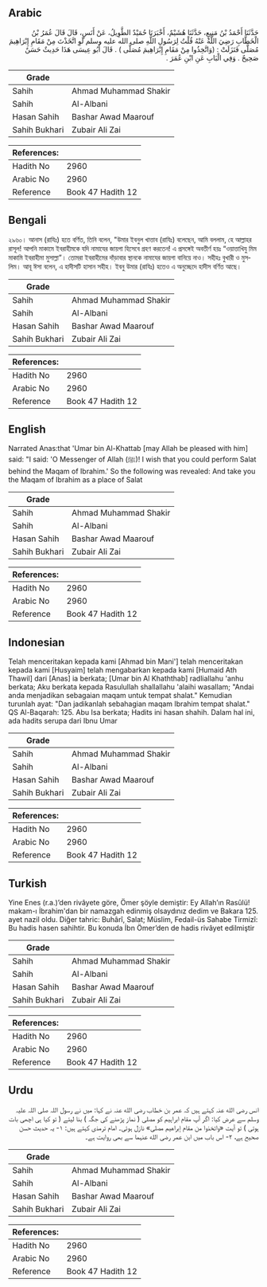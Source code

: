 ## Arabic


<div dir="rtl" lang="ar" style={{fontSize:'larger',backgroundColor:'#f8f9fa',padding:20}}>
حَدَّثَنَا أَحْمَدُ بْنُ مَنِيعٍ، حَدَّثَنَا هُشَيْمٌ، أَخْبَرَنَا حُمَيْدٌ الطَّوِيلُ، عَنْ أَنَسٍ، قَالَ قَالَ عُمَرُ بْنُ الْخَطَّابِ رَضِيَ اللَّهُ عَنْهُ قُلْتُ لِرَسُولِ اللَّهِ صلى الله عليه وسلم لَوِ اتَّخَذْتَ مِنْ مَقَامِ إِبْرَاهِيمَ مُصَلًّى فَنَزَلَتْ ‏:‏ ‏(‏وَاتَّخِذُوا مِنْ مَقَامِ إِبْرَاهِيمَ مُصَلًّى ‏)‏ ‏.‏ قَالَ أَبُو عِيسَى هَذَا حَدِيثٌ حَسَنٌ صَحِيحٌ ‏.‏ وَفِي الْبَابِ عَنِ ابْنِ عُمَرَ ‏.‏
</div>
<div style={{backgroundColor:'#f8f9fa',padding:20, marginBottom: 10}}><table> <thead> <tr> <th>Grade</th> <th></th> </tr> </thead> <tbody> <tr><td>Sahih</td><td>Ahmad Muhammad Shakir</td></tr><tr><td>Sahih</td><td>Al-Albani</td></tr><tr><td>Hasan Sahih</td><td>Bashar Awad Maarouf</td></tr><tr><td>Sahih Bukhari</td><td>Zubair Ali Zai</td></tr></tbody></table><table> <thead> <tr> <th>References:</th> <th></th> </tr> </thead> <tbody><tr><td>Hadith No</td><td>2960</td></tr><tr><td>Arabic No</td><td>2960</td></tr><tr><td>Reference</td><td>Book 47 Hadith 12</td></tr></tbody></table></div>

## Bengali


<div dir="ltr" lang="bn" style={{fontSize:'larger',backgroundColor:'#f8f9fa',padding:20}}>
২৯৬০। আনাস (রাযিঃ) হতে বর্ণিত, তিনি বলেন, "উমার ইবনুল খাত্তাব (রাযিঃ) বলেছেন, আমি বললাম, হে আল্লাহর রাসূল! আপনি মাকামে ইবরাহীমকে যদি নামাযের জায়গা হিসেবে গ্রহণ করতেন! এ প্রসঙ্গেই অবতীর্ণ হয়ঃ “ওয়াত্তাখিযু মিম মাকামি ইবরাহীমা মুসাল্লা”। তোমরা ইবরাহীমের দাঁড়াবার স্থানকে নামাযের জায়গা বানিয়ে নাও। সহীহঃ বুখারী ও মুসলিম। আবূ ঈসা বলেন, এ হাদীসটি হাসান সহীহ। ইবনু উমার (রাযিঃ) হতেও এ অনুচ্ছেদে হাদীস বর্ণিত আছে।
</div>
<div style={{backgroundColor:'#f8f9fa',padding:20, marginBottom: 10}}><table> <thead> <tr> <th>Grade</th> <th></th> </tr> </thead> <tbody> <tr><td>Sahih</td><td>Ahmad Muhammad Shakir</td></tr><tr><td>Sahih</td><td>Al-Albani</td></tr><tr><td>Hasan Sahih</td><td>Bashar Awad Maarouf</td></tr><tr><td>Sahih Bukhari</td><td>Zubair Ali Zai</td></tr></tbody></table><table> <thead> <tr> <th>References:</th> <th></th> </tr> </thead> <tbody><tr><td>Hadith No</td><td>2960</td></tr><tr><td>Arabic No</td><td>2960</td></tr><tr><td>Reference</td><td>Book 47 Hadith 12</td></tr></tbody></table></div>

## English


<div dir="ltr" lang="en" style={{fontSize:'larger',backgroundColor:'#f8f9fa',padding:20}}>
Narrated Anas:that 'Umar bin Al-Khattab [may Allah be pleased with him] said: "I said: 'O Messenger of Allah (ﷺ)! I wish that you could perform Salat behind the Maqam of Ibrahim.' So the following was revealed: And take you the Maqam of Ibrahim as a place of Salat
</div>
<div style={{backgroundColor:'#f8f9fa',padding:20, marginBottom: 10}}><table> <thead> <tr> <th>Grade</th> <th></th> </tr> </thead> <tbody> <tr><td>Sahih</td><td>Ahmad Muhammad Shakir</td></tr><tr><td>Sahih</td><td>Al-Albani</td></tr><tr><td>Hasan Sahih</td><td>Bashar Awad Maarouf</td></tr><tr><td>Sahih Bukhari</td><td>Zubair Ali Zai</td></tr></tbody></table><table> <thead> <tr> <th>References:</th> <th></th> </tr> </thead> <tbody><tr><td>Hadith No</td><td>2960</td></tr><tr><td>Arabic No</td><td>2960</td></tr><tr><td>Reference</td><td>Book 47 Hadith 12</td></tr></tbody></table></div>

## Indonesian


<div dir="ltr" lang="id" style={{fontSize:'larger',backgroundColor:'#f8f9fa',padding:20}}>
Telah menceritakan kepada kami [Ahmad bin Mani'] telah menceritakan kepada kami [Husyaim] telah mengabarkan kepada kami [Humaid Ath Thawil] dari [Anas] ia berkata; [Umar bin Al Khaththab] radliallahu 'anhu berkata; Aku berkata kepada Rasulullah shallallahu 'alaihi wasallam; "Andai anda menjadikan sebagaian maqam untuk tempat shalat." Kemudian turunlah ayat: "Dan jadikanlah sebahagian maqam Ibrahim tempat shalat." QS Al-Baqarah: 125. Abu Isa berkata; Hadits ini hasan shahih. Dalam hal ini, ada hadits serupa dari Ibnu Umar
</div>
<div style={{backgroundColor:'#f8f9fa',padding:20, marginBottom: 10}}><table> <thead> <tr> <th>Grade</th> <th></th> </tr> </thead> <tbody> <tr><td>Sahih</td><td>Ahmad Muhammad Shakir</td></tr><tr><td>Sahih</td><td>Al-Albani</td></tr><tr><td>Hasan Sahih</td><td>Bashar Awad Maarouf</td></tr><tr><td>Sahih Bukhari</td><td>Zubair Ali Zai</td></tr></tbody></table><table> <thead> <tr> <th>References:</th> <th></th> </tr> </thead> <tbody><tr><td>Hadith No</td><td>2960</td></tr><tr><td>Arabic No</td><td>2960</td></tr><tr><td>Reference</td><td>Book 47 Hadith 12</td></tr></tbody></table></div>

## Turkish


<div dir="ltr" lang="tr" style={{fontSize:'larger',backgroundColor:'#f8f9fa',padding:20}}>
Yine Enes (r.a.)’den rivâyete göre, Ömer şöyle demiştir: Ey Allah’ın Rasûlü! makam-ı İbrahim'dan bir namazgah edinmiş olsaydınız dedim ve Bakara 125. ayet nazil oldu. Diğer tahric: Buhârî, Salat; Müslim, Fedail-üs Sahabe Tirmizî: Bu hadis hasen sahihtir. Bu konuda İbn Ömer’den de hadis rivâyet edilmiştir
</div>
<div style={{backgroundColor:'#f8f9fa',padding:20, marginBottom: 10}}><table> <thead> <tr> <th>Grade</th> <th></th> </tr> </thead> <tbody> <tr><td>Sahih</td><td>Ahmad Muhammad Shakir</td></tr><tr><td>Sahih</td><td>Al-Albani</td></tr><tr><td>Hasan Sahih</td><td>Bashar Awad Maarouf</td></tr><tr><td>Sahih Bukhari</td><td>Zubair Ali Zai</td></tr></tbody></table><table> <thead> <tr> <th>References:</th> <th></th> </tr> </thead> <tbody><tr><td>Hadith No</td><td>2960</td></tr><tr><td>Arabic No</td><td>2960</td></tr><tr><td>Reference</td><td>Book 47 Hadith 12</td></tr></tbody></table></div>

## Urdu


<div dir="rtl" lang="ur" style={{fontSize:'larger',backgroundColor:'#f8f9fa',padding:20}}>
انس رضی الله عنہ کہتے ہیں کہ عمر بن خطاب رضی الله عنہ نے کہا: میں نے رسول اللہ صلی اللہ علیہ وسلم سے عرض کیا: اگر آپ مقام ابراہیم کو مصلی ( نماز پڑھنے کی جگہ ) بنا لیتے ( تو کیا ہی اچھی بات ہوتی ) تو آیت «واتخذوا من مقام إبراهيم مصلى» نازل ہوئی۔ امام ترمذی کہتے ہیں: ۱- یہ حدیث حسن صحیح ہے، ۲- اس باب میں ابن عمر رضی الله عنہما سے بھی روایت ہے۔
</div>
<div style={{backgroundColor:'#f8f9fa',padding:20, marginBottom: 10}}><table> <thead> <tr> <th>Grade</th> <th></th> </tr> </thead> <tbody> <tr><td>Sahih</td><td>Ahmad Muhammad Shakir</td></tr><tr><td>Sahih</td><td>Al-Albani</td></tr><tr><td>Hasan Sahih</td><td>Bashar Awad Maarouf</td></tr><tr><td>Sahih Bukhari</td><td>Zubair Ali Zai</td></tr></tbody></table><table> <thead> <tr> <th>References:</th> <th></th> </tr> </thead> <tbody><tr><td>Hadith No</td><td>2960</td></tr><tr><td>Arabic No</td><td>2960</td></tr><tr><td>Reference</td><td>Book 47 Hadith 12</td></tr></tbody></table></div>
